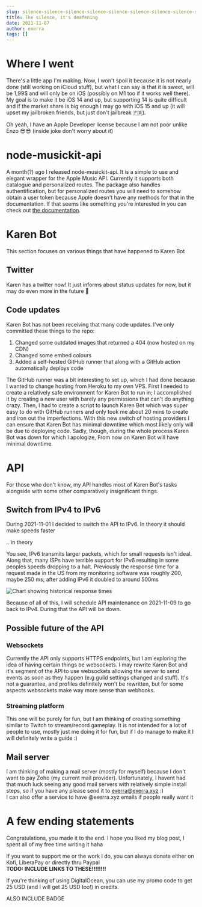 ```yaml
---
slug: silence-silence-silence-silence-silence-silence-silence-silence-silence-silence-silence-silence-silence-silence
title: The silence, it's deafening
date: 2021-11-07
author: exerra
tags: []
---
```

# Where I went

There's a little app I'm making. Now, I won't spoil it because it is not nearly done (still working on iCloud stuff), but what I can say is that it is sweet, will be 1,99$ and will only be on iOS (possibly on M1 too if it works well there). My goal is to make it be iOS 14 and up, but supporting 14 is quite difficult and if the market share is big enough I may go with iOS 15 and up (it will upset my jailbroken friends, but just don't jailbreak :fr:).

Oh yeah, I have an Apple Developer license because I am not poor unlike Enzo 😎😎 (inside joke don't worry about it)

# node-musickit-api

A month(?) ago I released node-musickit-api. It is a simple to use and elegant wrapper for the Apple Music API. Currently it supports both catalogue and personalized routes. The package also handles authentification, but for personalized routes you will need to somehow obtain a user token because Apple doesn't have any methods for that in the documentation. If that seems like something you're interested in you can check out [the documentation](https://musickit.js.org/#/).

# Karen Bot

This section focuses on various things that have happened to Karen Bot

## Twitter

Karen has a twitter now! It just informs about status updates for now, but it may do even more in the future :eyes:

<p><TwitterFollowButton screenName={'KarenBotDiscord'}/></p>

## Code updates

Karen Bot has not been receiving that many code updates. I've only committed these things to the repo:

1. Changed some outdated images that returned a 404 (now hosted on my CDN)
2. Changed some embed colours
3. Added a self-hosted GitHub runner that along with a GitHub action automatically deploys code

The GitHub runner was a bit interesting to set up, which I had done because I wanted to change hosting from Heroku to my own VPS. First I needed to create a relatively safe environment for Karen Bot to run in; I accomplished it by creating a new user with barely any permissions that can't do anything crazy. Then, I had to create a script to launch Karen Bot which was super easy to do with GitHub runners and only took me about 20 mins to create and iron out the imperfections. With this new switch of hosting providers I can ensure that Karen Bot has minimal downtime which most likely only will be due to deploying code. Sadly, though, during the whole process Karen Bot was down for which I apologize, From now on Karen Bot will have minimal downtime.

# API

For those who don't know, my API handles most of Karen Bot's tasks alongside with some other comparatively insignificant things.

## Switch from IPv4 to IPv6

During 2021-11-01 I decided to switch the API to IPv6. In theory it should make speeds faster

.. in theory

You see, IPv6 transmits larger packets, which for small requests isn't ideal. Along that, many ISPs have terrible support for IPv6 resulting in some peoples speeds dropping to a halt. Previously the response time for a request made in the US from my monitoring software was roughly 200, maybe 250 ms; after adding IPv6 it doubled to around 500ms

![Chart showing historical response times](https://cdn.exerra.xyz/files/png/api_response_time_nov1-nov2.png "Response times")

Because of all of this, I will schedule API maintenance on 2021-11-09 to go back to IPv4. During that the API will be down.

## Possible future of the API

### Websockets

Currently the API only supports HTTPS endpoints, but I am exploring the idea of having certain things be websockets. I may rewrite Karen Bot and it's segment of the API to use websockets allowing the server to send events as soon as they happen (e.g guild settings changed and stuff). It's not a guarantee, and profiles definitely won't be rewritten, but for some aspects websockets make way more sense than webhooks.

### Streaming platform

This one will be purely for fun, but I am thinking of creating something similar to Twitch to stream/record gameplay. It is not intended for a lot of people to use, mostly just me doing it for fun, but if I do manage to make it I will definitely write a guide :)

## Mail server

I am thinking of making a mail server (mostly for myself) because I don't want to pay Zoho (my current mail provider). Unfortunately, I havent had that much luck seeing any good mail servers with relatively simple install steps, so if you have any please send it to exerra@exerra.xyz :)\
I can also offer a service to have @exerra.xyz emails if people really want it

# A few ending statements

Congratulations, you made it to the end. I hope you liked my blog post, I spent all of my free time writing it haha

If you want to support me or the work I do, you can always donate either on Kofi, LiberaPay or directly thru Paypal\
**TODO: INCLUDE LINKS TO THESE!!!!!!!!**

If you're thinking of using DigitalOcean, you can use my promo code to get 25 USD (and I will get 25 USD too!) in credits.

ALSO INCLUDE BADGE